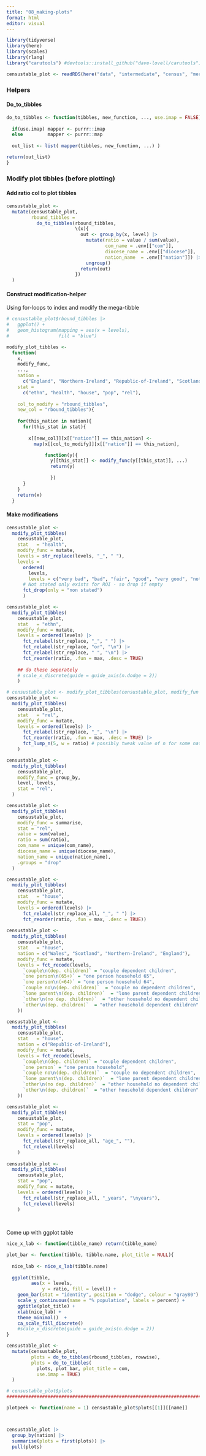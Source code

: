 ```yaml
---
title: "08_making-plots"
format: html
editor: visual
---
```


```r
library(tidyverse)
library(here)
library(scales)
library(rlang)
library("carutools") #devtools::install_github("dave-lovell/carutools")
```

```r
censustable_plot <- readRDS(here("data", "intermediate", "census", "merged-data", "05_census-data-pivot-longer_2022-11-16.RDS"))
```

### Helpers

#### Do_to_tibbles

```r
do_to_tibbles <- function(tibbles, new_function, ..., use.imap = FALSE){
  
  if(use.imap) mapper <- purrr::imap
  else         mapper <- purrr::map
  
  out_list <- list( mapper(tibbles, new_function, ...) )

return(out_list)
}
```

### Modify plot tibbles (before plotting)

#### Add ratio col to plot tibbles

```r
censustable_plot <- 
  mutate(censustable_plot,
         rbound_tibbles =
           do_to_tibbles(rbound_tibbles,
                         \(x){
                           out <- group_by(x, level) |> 
                             mutate(ratio = value / sum(value),
                                    com_name = .env[["com"]],
                                    diocese_name = .env[["diocese"]],
                                    nation_name  = .env[["nation"]]) |>
                             ungroup()
                           return(out)
                         })
  )
```

#### Construct modification-helper

Using for-loops to index and modify the mega-tibble

```r
# censustable_plot$rbound_tibbles |> 
#   ggplot() +
#   geom_histogram(mapping = aes(x = levels),
#                  fill = "blue")

modify_plot_tibbles <- 
  function(
    x,
    modify_func,
    ...,
    nation = 
      c("England", "Northern-Ireland", "Republic-of-Ireland", "Scotland", "Wales"),
    stat = 
      c("ethn", "health", "house", "pop", "rel"),
    
    col_to_modify = "rbound_tibbles",
    new_col = "rbound_tibbles"){
    
    for(this_nation in nation){
      for(this_stat in stat){
        
        x[[new_col]][x[["nation"]] == this_nation] <- 
          map(x[[col_to_modify]][x[["nation"]] == this_nation],

              function(y){
                y[[this_stat]] <- modify_func(y[[this_stat]], ...)
                return(y)
                
                })
      }
    }
    return(x)
  }
```

#### Make modifications

```r
censustable_plot <- 
  modify_plot_tibbles(
    censustable_plot,
    stat   = "health",
    modify_func = mutate,
    levels = str_replace(levels, "_", " "),
    levels = 
      ordered(
        levels,
        levels = c("very bad", "bad", "fair", "good", "very good", "not stated")) |>
      # Not stated only exists for ROI - so drop if empty
      fct_drop(only = "non stated")
      )

censustable_plot <- 
  modify_plot_tibbles(
    censustable_plot,
    stat   = "ethn",
    modify_func = mutate,
    levels = ordered(levels) |> 
      fct_relabel(str_replace, "_", " ") |> 
      fct_relabel(str_replace, "or", "\n") |> 
      fct_relabel(str_replace, " ", "\n") |> 
      fct_reorder(ratio, .fun = max, .desc = TRUE) 
    
    ## do these seperately
    # scale_x_discrete(guide = guide_axis(n.dodge = 2))
    )

# censustable_plot <- modify_plot_tibbles(censustable_plot, modify_fun = ungroup)
censustable_plot <- 
  modify_plot_tibbles(
    censustable_plot,
    stat   = "rel",
    modify_func = mutate,
    levels = ordered(levels) |> 
      fct_relabel(str_replace, "_", "\n") |> 
      fct_reorder(ratio, .fun = max, .desc = TRUE) |>
      fct_lump_n(5, w = ratio) # possibly tweak value of n for some nations?
    )

censustable_plot <- 
  modify_plot_tibbles(
    censustable_plot,
    modify_func = group_by,
    level, levels,
    stat = "rel", 
  )

censustable_plot <- 
  modify_plot_tibbles(
    censustable_plot,
    modify_func = summarise,
    stat = "rel",
    value = sum(value),
    ratio = sum(ratio),
    com_name = unique(com_name),
    diocese_name = unique(diocese_name),
    nation_name = unique(nation_name), 
    .groups = "drop"
  )

censustable_plot <- 
  modify_plot_tibbles(
    censustable_plot,
    stat   = "house",
    modify_func = mutate,
    levels = ordered(levels) |> 
      fct_relabel(str_replace_all, "_", " ") |> 
      fct_reorder(ratio, .fun = max, .desc = TRUE))
  
censustable_plot <- 
  modify_plot_tibbles(
    censustable_plot,
    stat   = "house",
    nation = c("Wales", "Scotland", "Northern-Ireland", "England"),
    modify_func = mutate,
    levels = fct_recode(levels,
      `couple\n(dep. children)` = "couple dependent children", 
      `one person\n(65+)` = "one person household 65",
      `one person\n(<64)` = "one person household 64", 
      `couple no\n(dep. children)`  = "couple no dependent children",
      `lone parent\n(dep. children)`  = "lone parent dependent children",
      `other\n(no dep. children)`  = "other household no dependent children",
      `other\n(dep. children)`  = "other household dependent children"
    ))

censustable_plot <- 
  modify_plot_tibbles(
    censustable_plot,
    stat   = "house",
    nation = c("Republic-of-Ireland"),
    modify_func = mutate,
    levels = fct_recode(levels,
      `couple\n(dep. children)` = "couple dependent children", 
      `one person` = "one person household",
      `couple no\n(dep. children)`  = "couple no dependent children",
      `lone parent\n(dep. children)`  = "lone parent dependent children",
      `other\n(no dep. children)`  = "other household no dependent children",
      `other\n(dep. children)`  = "other household dependent children"
    ))

censustable_plot <- 
  modify_plot_tibbles(
    censustable_plot,
    stat = "pop",
    modify_func = mutate,
    levels = ordered(levels) |> 
      fct_relabel(str_replace_all, "age_", ""),
      fct_relevel(levels)
    )
    
censustable_plot <- 
  modify_plot_tibbles(
    censustable_plot,
    stat = "pop",
    modify_func = mutate,
    levels = ordered(levels) |>
      fct_relabel(str_replace_all, "_years", "\nyears"),
      fct_relevel(levels)
    )
     
      

```

Come up with ggplot table

```r

nice_x_lab <- function(tibble_name) return(tibble_name)

plot_bar <- function(tibble, tibble.name, plot_title = NULL){
  
  nice_lab <- nice_x_lab(tibble.name)
  
  ggplot(tibble, 
         aes(x = levels, 
             y = ratio, fill = level)) + 
    geom_bar(stat = "identity", position = "dodge", colour = "gray80") +
    scale_y_continuous(name = "% population", labels = percent) +
    ggtitle(plot_title) +
    xlab(nice_lab) +
    theme_minimal()  + 
    ca_scale_fill_discrete()
    #scale_x_discrete(guide = guide_axis(n.dodge = 2))
}

censustable_plot <- 
  mutate(censustable_plot,
         plots = do_to_tibbles(rbound_tibbles, rowwise),
         plots = do_to_tibbles(
           plots, plot_bar, plot_title = com,
           use.imap = TRUE)
  )

# censustable_plot$plots
###############################################################################

plotpeek <- function(name = 1) censustable_plot$plots[[1]][[name]]



censustable_plot |>
  group_by(nation) |> 
  summarise(plots = first(plots)) |> 
  pull(plots)

```
